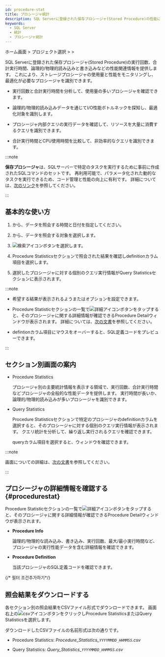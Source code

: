 ```yaml
---
id: procedure-stat
title: プロシージャ統計
description: SQL Serverに登録された保存プロシージャ(Stored Procedure)の性能に関する情報を提供します。
keywords:
  - SQL Server
  - 統計
  - プロシージャ統計
---
```


ホーム画面 &gt; プロジェクト選択 &gt; <Cmdname sid="side_reportStat" className="uitext" /> &gt; <Cmdname sid="side_dbProcedureStat" className="uitext" />

SQL Serverに登録された保存プロシージャ(Stored Procedure)の実行回数、合計実行時間、論理的/物理的読み込みと書き込みなどの性能関連情報を提供します。 これにより、ストレージプロシージャの使用量と性能をモニタリングし、最適化が必要なプロシージャを識別できます。

- 実行回数と合計実行時間を分析して、使用量の多いプロシージャを確認できます。

- 論理的/物理的読み込みデータを通じてI/O性能ボトルネックを探知し、最適化対象を識別します。

- プロシージャ内部クエリの実行データを確認して、リソースを大量に消費するクエリを識別できます。

- 合計実行時間とCPU使用時間を比較して、非効率的なクエリを識別できます。

:::note

**保存プロシージャ**は、SQLサーバーで特定のタスクを実行するために事前に作成されたSQLコマンドのセットです。 再利用可能で、パラメータ化された動的なタスクを実行できるため、コード管理と性能の向上に有利です。 詳細については、[次のリンク](https://learn.microsoft.com/sql/relational-databases/stored-procedures/stored-procedures-database-engine?view=sql-server-ver16)を参照してください。

:::

## 基本的な使い方

1. <Cmdname sid="time" className="uitext" />から、データを照会する時間と日付を指定してください。

2. <Cmdname sid="instance" className="uitext" />から、データを照会する対象を選択します。

3. ![検索アイコン](/img/ico-btn-search.png)ボタンを選択します。

4. <UI>Procedure Statistics</UI>セクションで照会された結果を確認し<UI>definition</UI>カラム項目を選択します。

   <ImgLang img="db-procedure-stat-mssql.png" desc="プロシージャ統計" className="width-800" />

5. 選択したプロシージャに対する個別のクエリ実行情報が<UI>Query Statistics</UI>セクションに表示されます。

:::note

- 希望する結果が表示されるよう<Cmdname sid="TTL07772" className="uitext" />または<Cmdname sid="TTL07773" className="uitext" />オプションを設定できます。

- <UI>Procedure Statistic</UI>セクションの一覧で![詳細アイコン](/img/ico-detail-view.svg)ボタンをタップすると、そのプロシージャに関する詳細情報が確認できる<UI>Procedure Detail</UI>ウィンドウが表示されます。 詳細については、[次の文書](#procedurestat)を参照してください。

- <UI>defintion</UI>カラム項目にマウスをオーバーすると、SQL定義コードをプレビューできます。

:::

## セクション別画面の案内

- <UI>Procedure Statistics</UI>

  プロシージャ別の主要統計情報を表示する領域で、実行回数、合計実行時間などプロシージャの全般的な性能データを提供します。 実行時間が長いか、論理的/物理的読み込みが多いプロシージャを識別できます。

- <UI>Query Statistics</UI>

  <UI>Procedure Statistics</UI>セクションで特定のプロシージャの<UI>definition</UI>カラムを選択すると、そのプロシージャに対する個別のクエリ実行情報が表示されます。 クエリ統計を分析して、繰り返し実行されるクエリを確認できます。

  <ImgLang img="db-procedure-stat-mssql.png" desc="プロシージャ統計" />

  <UI>query</UI>カラム項目を選択すると、<Cmdname sid="TTL06224" className="uitext" />ウィンドウを確認できます。

  <ImgLang img="db-sql-details-mssql.png" desc="SQL詳細" />

:::note

<Cmdname sid="TTL06224" className="uitext" />画面についての詳細は、[次の文書](stat#querydetails)を参照してください。

:::

## プロシージャの詳細情報を確認する{#procedurestat}

<UI>Procedure Statistic</UI>セクションの一覧で![詳細アイコン](/img/ico-detail-view.svg)ボタンをタップすると、そのプロシージャに関する詳細情報が確認できる<UI>Procedure Detail</UI>ウィンドウが表示されます。

<ImgLang img="db-procedure-stat-details-mssql.png" desc="Procedure Detail" />

- **Procedure Info**

  論理的/物理的な読み込み、書き込み、実行回数、最大/最小実行時間など、プロシージャの実行性能データを含む詳細情報を確認できます。 

- **Procedure Definition**

  当該プロシージャのSQL定義コードを確認できます。

{/* 필터 조건추가하기*/}

<Dbsqlfilter level={2} />

## 照会結果をダウンロードする

各セクション別の照会結果をCSVファイル形式でダウンロードできます。 画面右上の![csvアイコン](/img/ico-download.svg)ボタンをクリックし<UI>Procedure Statistics</UI>または<UI>Query Statistics</UI>を選択します。

ダウンロードしたCSVファイルの名前形式は次の通りです。

- <UI>Procedure Statistics</UI>: *Procedure\_Statistics\_`YYYYMMDD_HHMMSS`.csv*

- <UI>Query Statistics</UI>: *Query\_Statistics\_`YYYYMMDD_HHMMSS`.csv*
